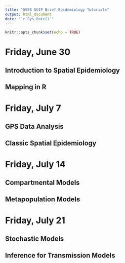 ```yaml
---
title: "GGEB SUIP Brief Epidemiology Tutorials"
output: html_document
date: "`r Sys.Date()`"
---
```


```r
knitr::opts_chunk$set(echo = TRUE)
```

# Friday, June 30
## Introduction to Spatial Epidemiology

## Mapping in R

# Friday, July 7
## GPS Data Analysis

## Classic Spatial Epidemiology

# Friday, July 14
## Compartmental Models

## Metapopulation Models

# Friday, July 21
## Stochastic Models

## Inference for Transmission Models